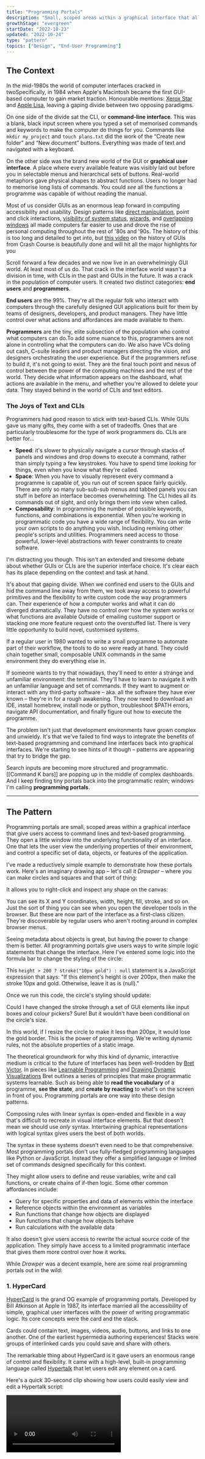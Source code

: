 ```yaml
---
title: "Programming Portals"
description: "Small, scoped areas within a graphical interface that allow users to read and write simple programmes"
growthStage: "evergreen"
startDate: "2022-10-23"
updated: "2022-10-24"
type: "pattern"
topics: ["Design", "End-User Programming"]
---
```



<h2 className="micro">The Context</h2>

In the mid-1980s the world of computer interfaces cracked in two<Footnote idName={1}>Specifically, in <YearsAgo>1984</YearsAgo> when Apple's Macintosh became the first GUI-based computer to gain market traction. Honourable mentions: [Xerox Star](https://en.wikipedia.org/wiki/Xerox_Star) and [Apple Lisa](https://en.wikipedia.org/wiki/Apple_Lisa)</Footnote>, leaving a gaping divide between two opposing paradigms.

<TwoColumn maxWidth="1200px" gridGap="3rem">

<BasicImage
	framed
	width="700px"
	height="423px"
	src="/images/posts/programming-portals/msdos_igqxdj.jpg"
	showalt
	alt="MS-DOS CLI interface"
	sourceTitle="Betawiki"
	sourceUrl="https://betawiki.net/wiki/MS-DOS_1.25"
/>

On one side of the divide sat the CLI, or **command-line interface**. This was a blank, black input screen where you typed a set of memorised commands and keywords to make the computer do things for you. Commands like `mkdir my_project` and `touch plans.txt` did the work of the “Create new folder” and “New document” buttons. Everything was made of text and navigated with a keyboard.

</TwoColumn>

<TwoColumn maxWidth="1200px" gridGap="3rem">

<BasicImage
	framed
	width="700px"
	height="423px"
	src="/images/posts/programming-portals/mac_gn7syi.gif"
	alt="Apple Macintosh GUI"
	sourceUrl="http://toastytech.com/guis/macos1.html"
	showalt
	sourceTitle="Toasty Tech"
/>

On the other side was the brand new world of the GUI or **graphical user interface**. A place where every available feature was visibly laid out before you in selectable menus and hierarchical sets of buttons. Real-world metaphors gave physical shapes to abstract functions. Users no longer had to memorise long lists of commands. You could _see_ all the functions a programme was capable of without reading the manual.

</TwoColumn>

Most of us consider GUIs as an enormous leap forward in computing accessibility and usability. Design patterns like [direct manipulation](https://www.nngroup.com/articles/direct-manipulation/), point and click interactions, [visibility of system status](https://www.nngroup.com/articles/visibility-system-status/#:~:text=Definition%3A%20The%20visibility%20of%20system,appropriate%20feedback%20within%20reasonable%20time.), [wizards](https://www.nngroup.com/articles/wizards/), and [overlapping windows](https://en.wikipedia.org/wiki/Stacking_window_manager) all made computers far easier to use and drove the rise of personal computing throughout the rest of '80s and '90s. <Footnote idName={2}>The history of this is too long and detailed to get into, but [this video](https://www.youtube.com/watch?v=XIGSJshYb90) on the history of GUIs from Crash Course is beautifully done and will hit all the major highlights for you</Footnote>

<BasicImage
	margin="0.5rem auto 3rem"
	width="800px"
	height="500px"
	src="/images/posts/programming-portals/windowsxp.webp"
	alt="Windows XP: the peak of 1990's GUI glory"
	sourceUrl="https://computer.fandom.com/wiki/Windows_XP"
	showalt
	sourceTitle="Computer Wiki"
/>

Scroll forward a few decades and we now live in an overwhelmingly GUI world. At least most of us do. That crack in the interface world wasn't a division in time, with CLIs in the past and GUIs in the future. It was a crack in the population of computer users. It created two distinct categories: **end users** and **programmers**.

**End users** are the 99%. They're all the regular folk who interact with computers through the carefully designed GUI applications built for them by teams of designers, developers, and product managers. They have little control over what actions and affordances are made available to them.

**Programmers** are the tiny, elite subsection of the population who control what computers can do.<Footnote idName={3}>To add some nuance to this, programmers are not alone in controlling what the computers can do. We also have VCs doling out cash, C-suite leaders and product managers directing the vision, and designers orchestrating the user experience. But if the programmers refuse to build it, it's not going to exist. They are the final touch point and nexus of control between the power of the computing machines and the rest of the world.</Footnote> They decide what information appears on the dashboard, what actions are available in the menu, and whether you're allowed to delete your data. They stayed behind in the world of CLIs and text editors.

### The Joys of Text and CLIs

Programmers had good reason to stick with text-based CLIs. While GUIs gave us many gifts, they come with a set of tradeoffs. Ones that are particularly troublesome for the type of work programmers do. CLIs are better for...

- **Speed**: it's slower to physically navigate a cursor through stacks of panels and windows and drop downs to execute a command, rather than simply typing a few keystrokes. You have to spend time _looking_ for things, even when you know what they're called.
- **Space**: When you have to visually represent every command a programme is capable of, you run out of screen space fairly quickly. There are only so many sub-sub-sub menus and tabbed panels you can stuff in before an interface becomes overwhelming. The CLI hides all its commands out of sight, and only brings them into view when called.
- **Composability**: In programming the number of possible keywords, functions, and combinations is exponential. When you're working in programmatic code you have a wide range of flexibility. You can write your own scripts to do anything you wish. Including remixing other people's scripts and utilities. Programmers need access to those powerful, lower-level abstractions with fewer constraints to create software.

I'm distracting you though. This isn't an extended and tiresome debate about whether GUIs or CLIs are the superior interface choice. It's clear each has its place depending on the context and task at hand.

It's about that gaping divide. When we confined end users to the GUIs and hid the command line away from them, we took away access to powerful primitives and the flexibility to write custom code the way programmers can. Their experience of how a computer works and what it can do diverged dramatically. They have no control over how the system works or what functions are available <Footnote idName={4}>Outside of emailing customer support or stacking one more feature request onto the overstuffed list</Footnote>. There is very little opportunity to build novel, customised systems.

If a regular user in <YearsAgo>1980</YearsAgo> wanted to write a small programme to automate part of their workflow, the tools to do so were ready at hand. They could chain together small, composable UNIX commands in the same environment they do everything else in.

If someone wants to try that nowadays, they'll need to enter a strange and unfamiliar environment: the terminal. They'll have to learn to navigate it with an unfamiliar language and set of commands. If they want to augment or interact with any third-party software – aka. all the software they have ever known – they're in for a rough awakening. They now need to download an IDE, install homebrew, install node or python, troubleshoot $PATH errors, navigate API documentation, and finally figure out how to execute the programme.

<BasicImage
	framed
	width="1200px"
	src="/images/posts/programming-portals/vscode1.png"
	alt="A very unfamiliar interface for most computer users"
	showalt
/>

The problem isn't just that development environments have grown complex and unwieldy. It's that we've failed to find ways to integrate the benefits of text-based programming and command line interfaces back into graphical interfaces. We're starting to see hints of it though – patterns are appearing that try to bridge the gap.

Search inputs are becoming more structured and programmatic. [[Command K bars]] are popping up in the middle of complex dashboards. And I keep finding tiny portals back into the programmatic realm; windows I'm calling **programming portals**.

---

<h2 className="micro">The Pattern</h2>

Programming portals are small, scoped areas within a graphical interface that give users access to command lines and text-based programming. They open a little window into the underlying functionality of an interface. One that lets the user view the underlying properties of their environment, and control a specific set of data, objects, or features of the application.

I've made a reductively simple example to demonstrate how these portals work. Here's an imaginary drawing app – let's call it _Drawper_ – where you can make circles and squares and that sort of thing:

<BasicImage
	margin="0 auto 0.5rem"
	src="/images/posts/programming-portals/demo-portal-1.jpg"
	alt=""
	width="900px"
/>

It allows you to right-click and inspect any shape on the canvas:

<BasicImage
	margin="0 auto 0.5rem"
	src="/images/posts/programming-portals/demo-portal-2.jpg"
	alt=""
	width="900px"
/>

You can see its X and Y coordinates, width, height, fill, stroke, and so on. Just the sort of thing you can see when you open the developer tools in the browser. But these are now part of the interface as a first-class citizen. They're discoverable by regular users who aren't rooting around in complex browser menus.

Seeing metadata about objects is great, but having the power to change them is better. All programming portals give users ways to write simple logic statements that change the interface. Here I've entered some logic into the formula bar to change the styling of the circle:

<BasicImage
	margin="0 auto 0.5rem"
	src="/images/posts/programming-portals/demo-portal-4.jpg"
	alt=""
	width="900px"
/>

This `height > 200 ? stroke("10px gold") : null` statement is a JavaScript expression that says: "If this element's height is over 200px, then make the stroke 10px and gold. Otherwise, leave it as is (null)."

Once we run this code, the circle's styling should update:

<BasicImage
	margin="0 auto 0.5rem"
	src="/images/posts/programming-portals/demo-portal-6.jpg"
	alt=""
	width="900px"
/>

Could I have changed the stroke through a set of GUI elements like input boxes and colour pickers? Sure! But it wouldn't have been conditional on the circle's size.

In this world, if I resize the circle to make it less than 200px, it would lose the gold border. This is the power of programming. We're writing dynamic rules, not the absolute properties of a static image.

The theoretical groundwork for why this kind of dynamic, interactive medium is critical to the future of interfaces has been well-trodden by [Bret Victor](http://worrydream.com/). In pieces like [Learnable Programming](http://worrydream.com/LearnableProgramming/) and [Drawing Dynamic Visualizations](https://www.youtube.com/watch?v=ef2jpjTEB5U) Bret outlines a series of principles that make programmatic systems learnable. Such as being able to **read the vocabulary** of a programme, **see the state**, and **create by reacting** to what's on the screen in front of you. Programming portals are one way into these design patterns.

Composing rules with linear syntax is open-ended and flexible in a way that's difficult to recreate in visual interface elements. But that doesn't mean we should use _only_ syntax. Intertwining graphical representations with logical syntax gives users the best of both worlds.

The syntax in these systems doesn't even need to be that comprehensive. Most programming portals don't use fully-fledged programming languages like Python or JavaScript. Instead they offer a simplified language or limited set of commands designed specifically for this context.

They might allow users to define and reuse variables, write and call functions, or create chains of if-then logic. Some other common affordances include:

- Query for specific properties and data of elements within the interface
- Reference objects within the environment as variables
- Run functions that change how objects are displayed
- Run functions that change how objects behave
- Run calculations with the available data

It also doesn't give users access to rewrite the actual source code of the application. They simply have access to a limited programmatic interface that gives them more control over how it works.

While _Drawper_ was a decent example, here are some real programming portals out in the wild:

### 1. HyperCard

[HyperCard](https://en.wikipedia.org/wiki/HyperCard) is the grand OG example of programming portals. Developed by Bill Atkinson at Apple in <YearsAgo>1987</YearsAgo>, its interface married all the accessibility of simple, graphical user interfaces with the power of writing programmatic logic. Its core concepts were the card and the stack.

Cards could contain text, images, videos, audio, buttons, and links to one another. One of the earliest hypermedia authoring experiences! Stacks were groups of interlinked cards you could save and share with others.

<BasicImage
	margin="1rem auto 2rem"
	width="900px"
	src="/images/posts/programming-portals/hypercard-illo.png"
	alt="A stack of hypercards with links between them"
/>

The remarkable thing about HyperCard is it gave users an enormous range of control and flexibility. It came with a high-level, built-in programming language called [Hypertalk](https://en.wikipedia.org/wiki/HyperTalk) that let users edit any element on a card.

Here's a quick 30-second clip showing how users could easily view and edit a Hypertalk script:

<Video src="https://www.youtube.com/embed/FquNpWdf9vg?start=574" />

<Spacer size="small" />

The Hypertalk language tried to closely mimic natural written English. Its commands were simple; `find`, `calculate`, and `go to`. These could be built up into sentences like `go to next card` or `put 2*6 into theValue` or `set the location of card button x to pos`. It's not too different to today's [AppleScript](https://en.wikipedia.org/wiki/AppleScript) which allows MacOS users to automate small processes.

<BasicImage
	framed
	width="900px"
	src="/images/posts/programming-portals/hc1_iykxf7.jpg"
	alt="The scripting interface in HyperCard"
	sourceUrl="https://wiki.xxiivv.com/site/hypertalk.html"
	sourceTitle="Devine Lu Linvega"
	showalt
/>

HyperCard was a hit in its day. Users talked about how empowering it was to create beautiful things quickly and easily, without needing to know how to programme. The ["instant, immediate](https://youtu.be/v9o5Ld8hpug?t=173) [feedback makes it fun."](https://youtu.be/v9o5Ld8hpug?t=173)

### 2. Fermat

[Fermat](https://fermat.ws/) is a new [spatial interface](https://johnpalmer.site/#/spatialinterfaces) for brainstorming with generative AI systems. Similar to some of the apps I pointed out [[Spatial Web Browsing]], it gives people an infinite canvas to lay out their ideas and then riff on them.

The [team behind it](https://batou.xyz/) was heavily influenced by HyperCard and implemented many of the same design patterns. Each element on a Fermat canvas is a programmable object. By right-clicking on it, you can inspect it to see its properties and edit them inline.

<BasicImage
	framed
	width="1100px"
	src="/images/posts/programming-portals/fermat1.png"
	alt="Inspecting a text object in Fermat"
	showalt
/>

We can also pop open an editing panel to write programmatic logic in [Arbor](https://docs.fermat.ws/creating-your-own-tools/creating-your-first-tool) – Fermat's simple language for controlling elements. Here's me writing a small script on a button that changes the value of a connected text block.

<BasicImage
	framed
	width="900px"
	src="/images/posts/programming-portals/fermat-script.gif"
	alt="Editing the behaviour of a button in Fermat to change the value of a text box"
	showalt
/>

This gives the user access to a live programming environment that's not drastically different from what they're already used to. Right-click menus, pop-up windows, and icon buttons all make this feel like a balance of GUI-ness and text-based-CLI-ness.

### 3. Notion, before it was Notion

This example is slightly tragic. People really love the current [Notion](https://www.notion.so/). But the original vision of Notion – what I'll call _pre-Notion_ – was far more ambitious and powerful than the Notion of today. I'm sure there are plenty of good reasons for this. Building software is complex and cutting scope is the only way to get anything real shipped. Perhaps pre-Notion was killed by investors or bureaucracy or usability issues or [Moloch](https://slatestarcodex.com/2014/07/30/meditations-on-moloch/).

Anyway, _pre-Notion_ had lots of interesting and powerful programming portals. Here's a video of how you could drop down into CSS on any element to restyle it:

<Video src="https://www.youtube.com/embed/IVl6tUSHcmI?start=86" />

<Spacer size="xs" />

Here's another where they show how you could write JavaScript as well:

<Video src="https://www.youtube.com/embed/q7qnyvZzpY8?start=180" />

<Spacer size="xs" />

I've jumped you to the key bits in these videos, but I'd recommend watching them all the way through. The beauty of this vision is they're letting users work with web-native CSS and JS. They simply expose it in a way that's more user-friendly than the built-in tooling browsers give us. It openly _invites_ you to modify the code, and allows you to save your changes to "blocks" so they can be shared with other users and persist between sessions.

This kind of accessible end-user programming on the web feels like something we've been dancing around for a decade. I _really_ want to someone build pre-Notion. And it's unlikely to be Notion.

### 4. Inkbase

Inkbase is a prototype rather than an up-and-running platform but follows the same pattern as the other examples here. A few members of the [Ink & Switch](https://www.inkandswitch.com/) research lab have been playing with the idea of “programmable ink” – a dynamic, live programming tool based around drawing – and [demoing](https://www.youtube.com/watch?v=z3axx5rZMWI) it [at conferences](https://www.youtube.com/watch?v=ifYuvgXZ108).

<BasicImage
	framed
	width="900px"
	src="/images/posts/programming-portals/inkbase.jpg"
	alt="The Inkbase prototype"
	sourceUrl="https://www.youtube.com/watch?v=ifYuvgXZ108"
	sourceTitle="Ink & Switch"
	showalt
/>

Inkbase is more flexible than the previous examples. You can draw anything freehand onto a canvas using the iPad, then pop open the programming portal to manipulate its behaviour.

Their portal is one of the more elaborate ones I've seen. They made it easy to see properties update in real-time, which means you can observe reactive data flows. They also have extra affordances to make it usable on a touch screen like large toggle buttons to control state, and tap-to-insert buttons for their common syntax characters like `( ) [ ] { } each for on`. But they [specifically point out](https://youtu.be/z3axx5rZMWI?t=179) they think the current UI of this inspector pane is "incidental to the project" and a "crutch to get to other ideas." I'm keen to see how it evolves in future iterations.

The combination of loose drawing and scripting seems like an odd pairing until you see what's possible in these demos. Any quickly scrawled doodle can be turned into a set of ad-hoc interface controls. You can draw your own sliders or handles or checkboxes, then connect it to any other data on the canvas.

For example, tracking the Y coordinate around a circle to create graphs for sin and cos:

<BasicImage alt="" src="/images/posts/programming-portals/inkbase1.gif" />

Or dynamically changing numerical values with touch and drag slider:

<BasicImage alt="" src="/images/posts/programming-portals/inkbase2.gif" />

There's something about the hand-drawn aesthetic and touch interactions which makes this feel very far away from Serious Coding. There's no pretence this tool is for making commercial apps. It's clearly personal and low stakes. Yet is capable of sophisticated programming logic in the same way HyperCard and Fermat are.

I want more of it. These portals act as entryways into a very different relationship with the computer. One where you learn to think programmatically – in rules and dynamic interactions and conditional statements – rather than just manipulating the static object in front of you. It's closing that crack in the interface world between the restrictive GUI and the open-ended CLI, and ultimately between end-users and programmers.

<References>
	<ReferencesLink
		title="HyperCard"
		href="http://basalgangster.macgui.com/RetroMacComputing/The_Long_View/Entries/2010/10/23_HyperCard.html"
		author="The Long View"
	/>
	<ReferencesLink
		title="Drawing Dynamic Visualizations"
		href="https://www.youtube.com/watch?v=ef2jpjTEB5U"
		author="Bret Victor"
	/>
	<ReferencesLink
		title="Learnable Programming"
		href="http://worrydream.com/LearnableProgramming/"
		author="Bret Victor"
	/>
	<ReferencesLink
		title="Graphical User Interface History"
		href="https://www.youtube.com/watch?v=XIGSJshYb90"
		author="Crash Course"
	/>
</References>
